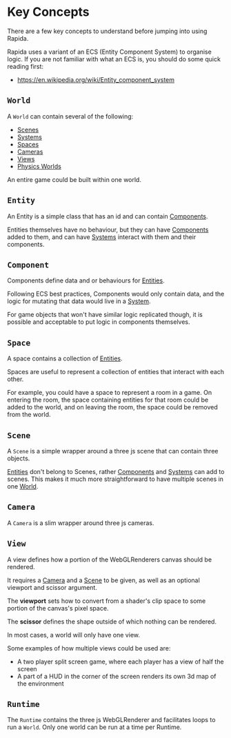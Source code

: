 
<Meta title="Getting Started/2 - Key Concepts" />

# Key Concepts

There are a few key concepts to understand before jumping into using Rapida.

Rapida uses a variant of an ECS (Entity Component System) to organise logic. If you are not familiar with what an ECS is, you should do some quick reading first:
- https://en.wikipedia.org/wiki/Entity_component_system 

## `World`

A `World` can contain several of the following:
- [Scenes](#scene)
- [Systems](#system)
- [Spaces](#space)
- [Cameras](#camera)
- [Views](#view)
- [Physics Worlds](#physics)

An entire game could be built within one world.

## `Entity`

An Entity is a simple class that has an id and can contain [Components](#component).

Entities themselves have no behaviour, but they can have [Components](#component) added to them, and can have [Systems](#system) interact with them and their components.

## `Component`

Components define data and or behaviours for [Entities](#entity).

Following ECS best practices, Components would only contain data, and the logic for mutating that data would live in a [System](#system).

For game objects that won't have similar logic replicated though, it is possible and acceptable to put logic in components themselves.

## `Space`

A space contains a collection of [Entities](#entity).

Spaces are useful to represent a collection of entities that interact with each other.

For example, you could have a space to represent a room in a game. On entering the room, the space containing entities 
for that room could be added to the world, and on leaving the room, the space could be removed from the world.

## `Scene`

A `Scene` is a simple wrapper around a three js scene that can contain three objects.

[Entities](#entity) don't belong to Scenes, rather [Components](#component) and [Systems](#system) can add to scenes.
This makes it much more straightforward to have multiple scenes in one [World](#world).

## `Camera`

A `Camera` is a slim wrapper around three js cameras. 

## `View`

A view defines how a portion of the WebGLRenderers canvas should be rendered.

It requires a [Camera](#camera) and a [Scene](#scene) to be given, as well as an optional viewport and scissor argument.

The **viewport** sets how to convert from a shader's clip space to some portion of the canvas's pixel space.

The **scissor** defines the shape outside of which nothing can be rendered.

In most cases, a world will only have one view.

Some examples of how multiple views could be used are:
- A two player split screen game, where each player has a view of half the screen
- A part of a HUD in the corner of the screen renders its own 3d map of the environment



## `Runtime`

The `Runtime` contains the three js WebGLRenderer and facilitates loops to run a `World`. Only one world can be run at a time per Runtime.
